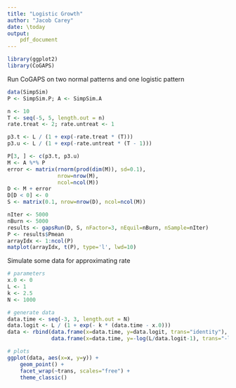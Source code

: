 ```yaml
---
title: "Logistic Growth"
author: "Jacob Carey"
date: \today
output: 
    pdf_document
---
```


```r
library(ggplot2)
library(CoGAPS)
```

Run CoGAPS on two normal patterns and one logistic pattern

```r
data(SimpSim)
P <- SimpSim.P; A <- SimpSim.A

n <- 10
T <- seq(-5, 5, length.out = n)
rate.treat <- 2; rate.untreat <- 1

p3.t <- L / (1 + exp(-rate.treat * (T)))
p3.u <- L / (1 + exp(-rate.untreat * (T - 1)))

P[3, ] <- c(p3.t, p3.u)
M <- A %*% P
error <- matrix(rnorm(prod(dim(M)), sd=0.1), 
                nrow=nrow(M),
                ncol=ncol(M))
D <- M + error
D[D < 0] <- 0
S <- matrix(0.1, nrow=nrow(D), ncol=ncol(M))

nIter <- 5000
nBurn <- 5000
results <- gapsRun(D, S, nFactor=3, nEquil=nBurn, nSample=nIter)
P <- results$Pmean
arrayIdx <- 1:ncol(P)
matplot(arrayIdx, t(P), type='l', lwd=10)
```

Simulate some data for approximating rate

```r
# parameters
x.0 <- 0
L <- 1
k <- 2.5
N <- 1000

# generate data
data.time <- seq(-3, 3, length.out = N)
data.logit <- L / (1 + exp(- k * (data.time - x.0)))
data <- rbind(data.frame(x=data.time, y=data.logit, trans="identity"),
              data.frame(x=data.time, y=-log(L/data.logit-1), trans="-log(L/y-1)"))

# plots
ggplot(data, aes(x=x, y=y)) +
    geom_point() +
    facet_wrap(~trans, scales="free") +
    theme_classic()
```
